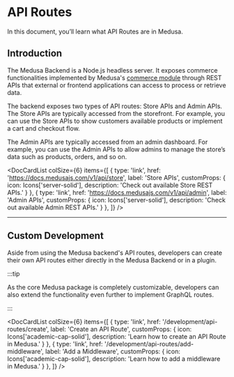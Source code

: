 
# API Routes

In this document, you’ll learn what API Routes are in Medusa.

## Introduction

The Medusa Backend is a Node.js headless server. It exposes commerce functionalities implemented by Medusa's [commerce module](../../modules/overview.mdx) through REST APIs that external or frontend applications can access to process or retrieve data.

The backend exposes two types of API routes: Store APIs and Admin APIs. The Store APIs are typically accessed from the storefront. For example, you can use the Store APIs to show customers available products or implement a cart and checkout flow.

The Admin APIs are typically accessed from an admin dashboard. For example, you can use the Admin APIs to allow admins to manage the store’s data such as products, orders, and so on.

<DocCardList colSize={6} items={[
  {
    type: 'link',
    href: 'https://docs.medusajs.com/v1/api/store',
    label: 'Store APIs',
    customProps: {
      icon: Icons['server-solid'],
      description: 'Check out available Store REST APIs.'
    }
  },
  {
    type: 'link',
    href: 'https://docs.medusajs.com/v1/api/admin',
    label: 'Admin APIs',
    customProps: {
      icon: Icons['server-solid'],
      description: 'Check out available Admin REST APIs.'
    }
  },
]} />

---

## Custom Development

Aside from using the Medusa backend's API routes, developers can create their own API routes either directly in the Medusa Backend or in a plugin.

:::tip

As the core Medusa package is completely customizable, developers can also extend the functionality even further to implement GraphQL routes.

:::

<DocCardList colSize={6} items={[
  {
    type: 'link',
    href: '/development/api-routes/create',
    label: 'Create an API Route',
    customProps: {
      icon: Icons['academic-cap-solid'],
      description: 'Learn how to create an API Route in Medusa.'
    }
  },
  {
    type: 'link',
    href: '/development/api-routes/add-middleware',
    label: 'Add a Middleware',
    customProps: {
      icon: Icons['academic-cap-solid'],
      description: 'Learn how to add a middleware in Medusa.'
    }
  },
]} />
